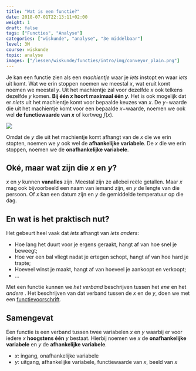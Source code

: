 ```yaml
---
title: "Wat is een functie?"
date: 2018-07-01T22:13:11+02:00
weight: 1
draft: false
tags: ["Functies", "Analyse"]
categories: ["wiskunde", "analyse", "3e middelbaar"]
level: 3M
course: wiskunde
topic: analyse
images: ["/lessen/wiskunde/functies/intro/img/conveyor_plain.png"]
---
```


Je kan een functie zien als een _machientje_ waar je _iets_ instopt en waar
_iets_ uit komt. Wat we erin stoppen noemen we meestal $x$, wat eruit komt noemen
we meestal $y$. Uit het machientje zal voor dezelfde $x$
ook telkens dezelfde $y$ komen. **Bij één $x$ hoort
maximaal één $y$**. Het is ook mogelijk dat er _niets_ uit het
machientje komt voor bepaalde keuzes van $x$. De $y-$waarde die uit het
machientje komt voor een bepaalde $x-$waarde, noemen we ook wel **de
functiewaarde van $x$** of kortweg $f(x)$.

![](img/conveyor_plain.png)

Omdat de $y$ die uit het machientje komt afhangt van de $x$ die we erin stopten,
noemen we $y$ ook wel de **afhankelijke variabele**. De $x$ die we erin stoppen,
noemen we de **onafhankelijke variabele**.

## Oké, maar wat zijn die $x$ en $y$?

$x$ en $y$ kunnen **vanalles** zijn. Meestal zijn ze allebei reële
getallen. Maar $x$ mag ook bijvoorbeeld een
naam van iemand zijn, en $y$ de lengte van die persoon. Of $x$ kan een datum
zijn en $y$ de gemiddelde temperatuur op die dag.

## En wat is het praktisch nut?

Het gebeurt heel vaak dat _iets_ afhangt van _iets anders_:

-   Hoe lang het duurt voor je ergens geraakt, hangt af van hoe snel je beweegt;
-   Hoe ver een bal vliegt nadat je ertegen schopt, hangt af van hoe hard je trapte;
-   Hoeveel winst je maakt, hangt af van hoeveel je aankoopt en verkoopt;
-   ...

Met een functie kunnen we _het verband_ beschrijven tussen het _ene_ <Mute
text="(hoe lang het duurt voor we ergens geraken)" /> en het _andere_ <Mute
text="(hoe snel we bewegen)" />. Het beschrijven van dat verband tussen de $x$
en de $y$, doen we met een [functievoorschrift](voorschrift).

## Samengevat

<Attention title="Definitie van een functie">

Een functie is een verband tussen twee variabelen $x$ en $y$ waarbij er voor
iedere $x$ **hoogstens één** $y$ bestaat. Hierbij noemen we $x$ de **onafhankelijke
variabele** en $y$ de **afhankelijke variabele**.
</Attention>

<Attention title="Naamgeving">


-   $x$: ingang, onafhankelijke variabele
-   $y$: uitgang, afhankelijke variabele, functiewaarde van $x$, beeld van $x$
    </Attention>
